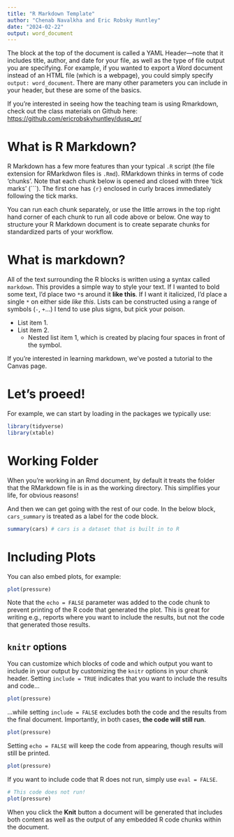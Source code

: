 ```yaml
---
title: "R Markdown Template"
author: "Chenab Navalkha and Eric Robsky Huntley"
date: "2024-02-22"
output: word_document
---
```


The block at the top of the document is called a YAML Header---note that it includes title, author, and date for your file, as well as the type of file output you are specifying. For example, if you wanted to export a Word document instead of an HTML file (which is a webpage), you could simply specify `output: word_document`. There are many other parameters you can include in your header, but these are some of the basics.

If you're interested in seeing how the teaching team is using Rmarkdown, check out the class materials on Github here: <https://github.com/ericrobskyhuntley/dusp_qr/>

# What is R Markdown?

R Markdown has a few more features than your typical `.R` script (the file extension for RMarkdwon files is `.Rmd`). RMarkdown thinks in terms of code 'chunks'. Note that each chunk below is opened and closed with three 'tick marks' (\`\`\`). The first one has `{r}` enclosed in curly braces immediately following the tick marks.

You can run each chunk separately, or use the little arrows in the top right hand corner of each chunk to run all code above or below. One way to structure your R Markdown document is to create separate chunks for standardized parts of your workflow.

# What is markdown?

All of the text surrounding the R blocks is written using a syntax called `markdown`. This provides a simple way to style your text. If I wanted to bold some text, I'd place two `*`s around it **like this**. If I want it italicized, I'd place a single `*` on either side *like this*. Lists can be constructed using a range of symbols (`-`, `+`...) I tend to use plus signs, but pick your poison.

+ List item 1.
+ List item 2.
    + Nested list item 1, which is created by placing four spaces in front of the symbol.
    
If you're interested in learning markdown, we've posted a tutorial to the Canvas page.

# Let's proeed!

For example, we can start by loading in the packages we typically use:

```r
library(tidyverse)
library(xtable)
```

# Working Folder

When you're working in an Rmd document, by default it treats the folder that the RMarkdown file is in as the working directory. This simplifies your life, for obvious reasons!

And then we can get going with the rest of our code. In the below block, `cars_summary` is treated as a label for the code block.

```r
summary(cars) # cars is a dataset that is built in to R
```

# Including Plots

You can also embed plots, for example:

```r
plot(pressure)
```

Note that the `echo = FALSE` parameter was added to the code chunk to prevent printing of the R code that generated the plot. This is great for writing e.g., reports where you want to include the results, but not the code that generated those results.

## `knitr` options

You can customize which blocks of code and which output you want to include in your output by customizing the `knitr` options in your chunk header. Setting `include = TRUE` indicates that you want to include the results and code...

```r
plot(pressure)
```

...while setting `include = FALSE` excludes both the code and the results from the final document. Importantly, in both cases, __the code will still run__.

```r
plot(pressure)
```

Setting `echo = FALSE` will keep the code from appearing, though results will still be printed.

```r
plot(pressure)
```

If you want to include code that R does not run, simply use `eval = FALSE`.

```r
# This code does not run!
plot(pressure)
```

When you click the **Knit** button a document will be generated that includes both content as well as the output of any embedded R code chunks within the document. 